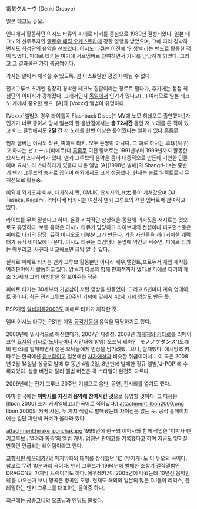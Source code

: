 電気グルーヴ (Denki Groove)

일본 테크노 듀오.

인디에서 활동하던 이시노 타큐와 피에르 타키를 중심으로 1989년 결성되었다. 일본 테크노의 선두주자인 [[옐로우 매직 오케스트라]]에 강한 영향을 받았으며, 그에 따라 경박하면서도 최첨단의 음악을 선보였다. 이시노 타큐는 이전에 '인생'이라는 밴드로 활동한 적이 있었다. 피에르 타키는 여기에 서브멤버로 참여하면서 가사를 담당하게 되었다. 그리고 그 결과물은 가히 충공깽이다.

{{{#!html
<object width="425" height="344"><param name="movie" value="http://www.youtube.com/v/cPm_O-TogCo&hl=ko&fs=1&"></param><param name="allowFullScreen" value="true"></param><param name="allowscriptaccess" value="always"></param><embed src="http://www.youtube.com/v/cPm_O-TogCo&hl=ko&fs=1&" type="application/x-shockwave-flash" allowscriptaccess="always" allowfullscreen="true" width="425" height="344"></embed></object>
}}}

가사는 알아서 해석할 수 있도록. 참 아스트랄한 광경이 아닐 수 없다.

전기그루브 초기엔 굉장히 경박한 테크노 힙합이라는 장르로 밀다가, 후기에는 점점 최첨단의 이미지가 강해졌다. 그래서인지 [[독일]]에서 인기가 많다고(...) 여러모로 일본 테크노 계에서 중요한 밴드. [A]와 [Voxxx] 앨범이 유명하다.

[Voxxx]앨범의 경우 타이틀곡 Flashback Disco[* MV에 노모 히데오도 출연했다.]가 인기가 너무 좋아서 당시 일본의 한 음반점에서는  '''총 72시간''' 동안 저 노래를 튼 적이 있고 어느 클럽에서도 '''2달''' 간 저 노래를 한번 이상은 틀어줬다는 일화가 있다.[[흠좀무]]

현재 멤버는 이시노 타큐, 피에르 타키. 모두 본명이 아니다. 그 예로 하나는 卓球(탁구)고 하나는 ピエール(피에르)다 [[흠좀무]]
이전 멤버로는 1991년부터 1999년까지 활동한 요시노리 스나하라가 있다.
덴키 그루브의 음악을 좀더 대중적으로 만든데 기인한 인물이며 요시노리 스나하라가 있을때 나온 앨범 [A](1998년 발매)의 Shangri-La는 중반기 덴키 그루브의 송가로 꼽히며 해외에서도 크게 성공했다. 현재는 솔로 일렉트로닉 뮤지션으로 활동중.

이외에 와카오지 이부, 타카하시 란, CMJK, 요시자와, K太 등이 거쳐갔으며
DJ Tasaka, Kagami, 와타나베 타카시는 여전히 덴키 그루브의 객원 멤버로써 참여하고 있다.

라이브를 무척 잘한다고 하며, 온갖 키치적인 상상력을 동원해 괴짜짓을 저지르는 것으로도 유명하다.
보통 음악은 이시노 타큐가 담당하고 라이브때의 컨셉이나 퍼포먼스등은 피에르 타키의 담당. 뮤직 비디오도 대부분 그가 만든다. 가끔 자신들을 캐리커처한 캐릭터가 뮤직 비디오에 나온다. 이시노 타큐는 숯검댕이 눈썹에 약간의 턱수염, 피에르 타키는 매부리코. 사진과 비교해보면 금방 알 수 있다.

실제로 피에르 타키는 덴키 그루브 활동뿐만 아니라 배우,탤런트,프로듀서,게임 제작등 여러분야에서 활동하고 있다. 망☆가 타로와 함께 만화책까지 냈다.[http://book.naver.com/bookdb/book_detail.php?bid=1280725 #]
피에르 타키의 체조 30세가 그의 비범함을 잘 보여주는 작품.

{{{#!html
<object width="425" height="344"><param name="movie" value="http://www.youtube.com/v/y-FPnYaJjq4&hl=ko&fs=1"></param><param name="allowFullScreen" value="true"></param><param name="allowscriptaccess" value="always"></param><embed src="http://www.youtube.com/v/y-FPnYaJjq4&hl=ko&fs=1" type="application/x-shockwave-flash" allowscriptaccess="always" allowfullscreen="true" width="425" height="344"></embed></object>
}}}

{{{#!html
<object width="425" height="344"><param name="movie" value="http://www.youtube.com/v/H6Go-Zi_F18&hl=ko&fs=1"></param><param name="allowFullScreen" value="true"></param><param name="allowscriptaccess" value="always"></param><embed src="http://www.youtube.com/v/H6Go-Zi_F18&hl=ko&fs=1" type="application/x-shockwave-flash" allowscriptaccess="always" allowfullscreen="true" width="425" height="344"></embed></object>
}}}

{{{#!html
<object width="560" height="340"><param name="movie" value="http://www.youtube.com/v/PV8bsYWQkpo&hl=ko&fs=1&"></param><param name="allowFullScreen" value="true"></param><param name="allowscriptaccess" value="always"></param><embed src="http://www.youtube.com/v/PV8bsYWQkpo&hl=ko&fs=1&" type="application/x-shockwave-flash" allowscriptaccess="always" allowfullscreen="true" width="560" height="340"></embed></object>
}}}

피에르 타키는 30세부터 기념삼아 저런 영상을 만들었다. 그리고 6년마다 계속 업데이트 중이다. 최근 전기그루브 20주년 기념에 맞춰서 42세 기념 영상도 만든 듯.

PSP게임 [[알바지옥2000]]도 피에르 타키가 제작한 것.

멤버 이시노 타큐는 PS1판 게임 [[공각기동대]] 음악을 담당하기도 했다.

2000년에 일시적으로 해산했다가, 2007년 재결성. 2008년 [[게게게의 키타로]]를 리메이크한 [[묘지의 키타로]]([[노이타미나]] 시간대에 방영) 오프닝 테마인 'モノノケダンス'(도깨비 댄스)를 발매하면서 젊은 오덕들에게 인상을 남기려했...으나, 실패했다. 애시당초 키타로는 한국에선 [[듣보잡]]이고 일본에선 [[사자에상]]과 비슷한 취급이여서...
이 곡은 2008년 2월 14일날 싱글로 발매 후 동년 4월 2일, 8년만에 발매한 정규 앨범,'J-POP'에 수록되었다. 싱글 버전과 달리 앨범 버전은 곡 스타일이 완전히 다르다.

2009년에는 전기 그루브 20주년 기념으로 음반, 공연, 전시회를 열기도 했다.

아마 한국에선 '''[[이박사]]를 자신의 음악에 참여시킨 것'''으로 유명할 것이다. 그 다음은 [Ilbon 2000] 표지 커버일테고.(한국어로 적혀있다.)
attachment:ilbon2000.png
Ilbon 2000의 커버 사진. 두 가지 색깔로 발매됐는데 차이점은 없는 듯.
공식 홈페이지에는 일단 파란색 커버가 올라와 있다.

attachment:hirake_ponchak.jpg
1999년에 한국의 이박사와 함께 작업한 '이박사 덴키그루브 : 열려라 뽕짝'의 앨범 커버. 엄청난 판매고를 기록했다고 하며 지금도 잊혀질만하면 언급되는 레어템이라고 한다.

[[교향시편 에우레카7]]의 마지막화의 대미를 장식했던 '虹'(무지개) 도 이 듀오의 곡이다. 참고로 무려 10분짜리 곡이다. 덴키 그루브가 1994년에 발매한 초창기 걸작앨범인 DRAGON의 마지막 트랙이기도 하다. 에우레카7이 2005년에 나왔는데 10년전 음악인 虹를 나오는거 보니 명곡은 명곡인 모양.
현재도 해외와 일본의 많은 DJ들이 리믹스, 플레잉하는 덴키 그루브를 대표하는 음악중 하나.

최근에는 [[공중그네]]의 오프닝과 엔딩도 불렀다.
